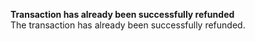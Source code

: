   
<Card title="001401" href="/errors/codes/001401">  

 **Transaction has already been successfully refunded**  
 The transaction has already been successfully refunded.  

</Card>